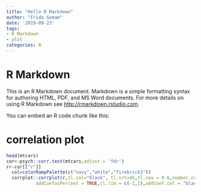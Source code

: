 ```yaml
---
title: "Hello R Markdown"
author: "Frida Gomam"
date: '2019-09-23'
tags:
- R Markdown
- plot
categories: R
---
```


# R Markdown

This is an R Markdown document. Markdown is a simple formatting syntax for authoring HTML, PDF, and MS Word documents. For more details on using R Markdown see <http://rmarkdown.rstudio.com>.

You can embed an R code chunk like this:

# correlation plot
```r
head(mtcars)
cor<-psych::corr.test(mtcars,adjust = 'fdr')
r<-cor[["r"]]
  col=colorRampPalette(c("navy","white","firebrick3"))
  corrplot::corrplot(r,tl.col="black", tl.srt=45,tl.cex = 0.6,number.cex = 0.6,
           addCoefasPercent = TRUE,cl.lim = c(-1,1),addCoef.col = "black",col = col(10))
```


